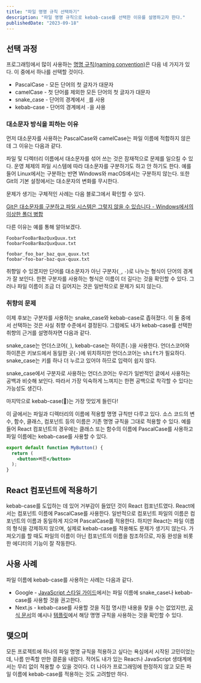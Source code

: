 ```yaml
---
title: "파일 명명 규칙 선택하기"
description: "파일 명명 규칙으로 kebab-case를 선택한 이유를 설명하고자 한다."
publishedDate: "2023-09-18"
---
```


## 선택 과정

프로그래밍에서 많이 사용하는 [명명 규칙(naming convention)](https://en.wikipedia.org/wiki/Naming_convention_(programming))은 다음 네 가지가 있다. 이 중에서 하나를 선택할 것이다.

- PascalCase - 모든 단어의 첫 글자가 대문자
- camelCase - 첫 단어를 제외한 모든 단어의 첫 글자가 대문자
- snake_case - 단어의 경계에서 `_`를 사용
- kebab-case - 단어의 경계에서 `-`을 사용

### 대소문자 방식을 피하는 이유

먼저 대소문자를 사용하는 PascalCase와 camelCase는 파일 이름에 적합하지 않은데 그 이유는 다음과 같다.

파일 및 디렉터리 이름에서 대소문자를 섞어 쓰는 것은 잠재적으로 문제를 일으킬 수 있다. 운영 체제의 파일 시스템에 따라 대소문자를 구분하기도 하고 안 하기도 한다. 예를 들어 Linux에서는 구분하는 반면 Windows와 macOS에서는 구분하지 않는다. 또한 Git의 기본 설정에서는 대소문자의 변화를 무시한다.

<Admonition>
문제가 생기는 구체적인 사례는 다음 블로그에서 확인할 수 있다.

[Git은 대소문자를 구분하고 파일 시스템은 그렇지 않을 수 있습니다 - Windows에서의 이상한 폴더 병합](https://www.hanselman.com/blog/git-is-casesensitive-and-your-filesystem-may-not-be-weird-folder-merging-on-windows)
</Admonition>

다른 이유는 예를 통해 알아보겠다.

```
FoobarFooBarBazQuxQuux.txt
foobarFooBarBazQuxQuux.txt
```

```
foobar_foo_bar_baz_qux_quux.txt
foobar-foo-bar-baz-qux-quux.txt
```

취향일 수 있겠지만 단어를 대소문자가 아닌 구분자(`_`, `-`)로 나누는 형식이 단어의 경계가 잘 보인다. 한편 구분자를 사용하는 형식은 이름이 더 길다는 것을 확인할 수 있다. 그러나 파일 이름이 조금 더 길어지는 것은 일반적으로 문제가 되지 않는다.

### 취향의 문제

이제 후보는 구분자를 사용하는 snake_case와 kebab-case로 좁혀졌다. 이 둘 중에서 선택하는 것은 사실 취향 수준에서 결정된다. 그럼에도 내가 kebab-case를 선택한 취향의 근거를 설명하자면 다음과 같다.

snake_case는 언더스코어(`_`), kebab-case는 하이픈(`-`)을 사용한다. 언더스코어와 하이픈은 키보드에서 동일한 곳(<kbd>-</kbd>)에 위치하지만 언더스코어는 <kbd>shift</kbd>가 필요하다. snake_case는 키를 하나 더 누르고 있어야 하므로 입력이 쉽지 않다.

snake_case에서 구분자로 사용하는 언더스코어는 우리가 일반적인 글에서 사용하는 공백과 비슷해 보인다. 따라서 가장 익숙하게 느껴지는 한편 공백으로 착각할 수 있다는 가능성도 생긴다.

마지막으로 kebab-case(🥙)는 가장 맛있게 들린다!

<Admonition>
이 글에서는 파일과 디렉터리의 이름에 적용할 명명 규칙만 다루고 있다. 소스 코드의 변수, 함수, 클래스, 컴포넌트 등의 이름은 기존 명명 규칙을 그대로 적용할 수 있다. 예를 들어 React 컴포넌트의 경우에는 클래스 또는 함수의 이름에 PascalCase를 사용하고 파일 이름에는 kebab-case를 사용할 수 있다.

```jsx title="my-button.jsx"
export default function MyButton() {
  return (
    <button>버튼</button>
  );
}
```
</Admonition>

## React 컴포넌트에 적용하기

kebab-case를 도입하는 데 있어 거부감이 들었던 것이 React 컴포넌트였다. React에서는 컴포넌트 이름에 PascalCase를 사용한다. 일반적으로 컴포넌트 파일의 이름은 컴포넌트의 이름과 동일하게 지으며 PascalCase를 적용한다. 하지만 React는 파일 이름의 형식을 강제하지 않으며, 실제로 kebab-case를 적용해도 문제가 생기지 않는다. 가져오기를 할 때도 파일의 이름이 아닌 컴포넌트의 이름을 참조하므로, 자동 완성을 비롯한 에디터의 기능이 잘 작동한다.

## 사용 사례

파일 이름에 kebab-case를 사용하는 사례는 다음과 같다.

- Google - [JavaScript 스타일 가이드](https://google.github.io/styleguide/jsguide.html#file-name)에서는 파일 이름에 snake_case나 kebab-case를 사용할 것을 권고한다.
- Next.js - kebab-case를 사용할 것을 직접 명시한 내용을 찾을 수는 없었지만, [공식 문서](https://nextjs.org/docs)의 예시나 [템플릿](https://github.com/vercel/commerce)에서 해당 명명 규칙을 사용하는 것을 확인할 수 있다.

## 맺으며

모든 프로젝트에 하나의 파일 명명 규칙을 적용하고 싶다는 욕심에서 시작된 고민이었는데, 나름 만족할 만한 결론을 내렸다. 적어도 내가 있는 React나 JavaScript 생태계에서는 무리 없이 적용할 수 있을 것이다. 더 나아가 프로그래밍에 한정하지 않고 모든 파일 이름에 kebab-case를 적용하는 것도 고려할만 하다.
